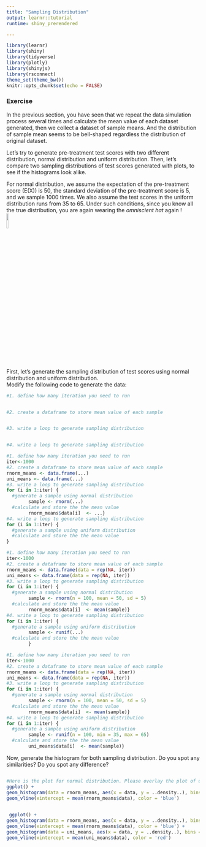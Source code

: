 ```yaml
---
title: "Sampling Distribution"
output: learnr::tutorial
runtime: shiny_prerendered

---
```


```r
library(learnr)
library(shiny)
library(tidyverse)
library(plotly)
library(shinyjs)
library(rsconnect)
theme_set(theme_bw())
knitr::opts_chunk$set(echo = FALSE)
```

### Exercise
In the previous section, you have seen that we repeat the data simulation process several times and calculate the mean value of each dataset generated, then we collect a dataset of sample means. And the distribution of sample mean seems to be bell-shaped regardless the distribution of original dataset.

Let's try to generate pre-treatment test scores with two different distribution, normal distribution and uniform distribution. Then, let's compare two sampling distributions of test scores generated with plots, to see if the histograms look alike.       

For normal distribution, we assume the expectation of the pre-treatment score (E(X)) is 50, the standard deviation of the pre-treatment score is 5, and we sample 1000 times. We also assume the test scores in the uniform distribution runs from 35 to 65. Under such conditions, since you know all the true distribution, you are again wearing the *omniscient hat* again ! ![](https://github.com/gui33627/Simulation_Shinyapp/blob/master/www/omniscient_hat.png?raw=true){ width=10% }

First, let's generate the sampling distribution of test scores using normal distribution and uniform distribution.         
Modify the following code to generate the data:
    
```r
#1. define how many iteration you need to run


#2. create a dataframe to store mean value of each sample


#3. write a loop to generate sampling distribution


#4. write a loop to generate sampling distribution


```

```r
#1. define how many iteration you need to run
iter<-1000
#2. create a dataframe to store mean value of each sample
rnorm_means <- data.frame(...)
uni_means <- data.frame(...)
#3. write a loop to generate sampling distribution
for (i in 1:iter) {
  #generate a sample using normal distribution
        sample <- rnorm(...)
  #calculate and store the the mean value
        rnorm_means$data[i]  <- ...}
#4. write a loop to generate sampling distribution
for (i in 1:iter) {
  #generate a sample using uniform distribution
  #calculate and store the the mean value
}
```

```r
#1. define how many iteration you need to run
iter<-1000
#2. create a dataframe to store mean value of each sample
rnorm_means <- data.frame(data = rep(NA, iter))
uni_means <- data.frame(data = rep(NA, iter))
#3. write a loop to generate sampling distribution
for (i in 1:iter) {
  #generate a sample using normal distribution
        sample <- rnorm(n = 100, mean = 50, sd = 5)
  #calculate and store the the mean value
        rnorm_means$data[i]  <- mean(sample)}
#4. write a loop to generate sampling distribution
for (i in 1:iter) {
  #generate a sample using uniform distribution
        sample <- runif(...)
  #calculate and store the the mean value
        }
```


```r
#1. define how many iteration you need to run
iter<-1000
#2. create a dataframe to store mean value of each sample
rnorm_means <- data.frame(data = rep(NA, iter))
uni_means <- data.frame(data = rep(NA, iter))
#3. write a loop to generate sampling distribution
for (i in 1:iter) {
  #generate a sample using normal distribution
        sample <- rnorm(n = 100, mean = 50, sd = 5)
  #calculate and store the the mean value
        rnorm_means$data[i]  <- mean(sample)}
#4. write a loop to generate sampling distribution
for (i in 1:iter) {
  #generate a sample using uniform distribution
        sample <- runif(n = 100, min = 35, max = 65)
  #calculate and store the the mean value
        uni_means$data[i]  <- mean(sample)}
```
 
Now, generate the histogram for both sampling distribution.  Do you spot any similarities? Do you spot any difference?

```r

```

```r
#Here is the plot for normal distribution. Please overlay the plot of uniform distribution on top of it
ggplot() + 
geom_histogram(data = rnorm_means, aes(x = data, y = ..density..), bins = 30, alpha = 0.5) +
geom_vline(xintercept = mean(rnorm_means$data), color = 'blue') 
      
```


```r
 ggplot() + 
geom_histogram(data = rnorm_means, aes(x = data, y = ..density..), bins = 30, alpha = 0.5) +
geom_vline(xintercept = mean(rnorm_means$data), color = 'blue') + 
geom_histogram(data = uni_means, aes(x = data, y = ..density..), bins = 30, alpha = 0.5,fill = "green") +
geom_vline(xintercept = mean(uni_means$data), color = 'red') 
      
```

